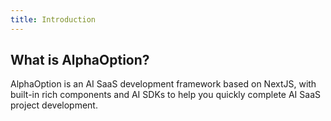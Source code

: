 ```yaml
---
title: Introduction
---
```


## What is AlphaOption?

AlphaOption is an AI SaaS development framework based on NextJS, with built-in rich components and AI SDKs to help you quickly complete AI SaaS project development.
